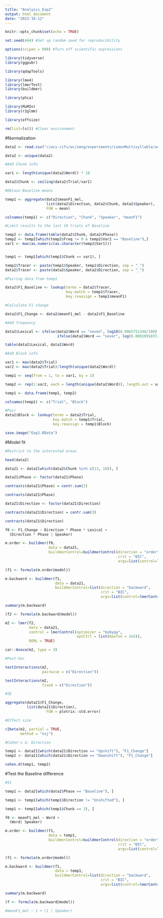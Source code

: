```yaml
---
title: "Analysis_Exp2"
output: html_document
date: "2023-10-12"
---
```


```r
knitr::opts_chunk$set(echo = TRUE)

set.seed(444) #Set up random seed for reproducibility

options(scipen = 999) #Turn off scientific expressions

library(tidyverse)
library(ggpubr)

library(qdapTools)

library(lme4)
library(lmerTest)
library(buildmer)

library(phia)

library(MuMIn)
library(r2glmm)

library(effsize)

rm(list=ls()) #Clear environment
```

#Normalization

```r
data2 <- read.csv("//wcs-cifs/wc/smng/experiments/simonMultisyllable/acousticdata/R_Zyy/Manuscript/F1_Exp2_S1.csv")

data2 <- unique(data2)

#Add Chunk info

var1 <- length(unique(data2$Word)) * 10

data2$Chunk <- ceiling(data2$Trial/var1)

#Obtain Baseline means

temp1 <- aggregate(data2$meanF1_mel, 
                   list(data2$Direction, data2$Chunk, data2$Speaker), 
                   FUN = mean) 

colnames(temp1) <- c("Direction", "Chunk", "Speaker", "meanF1")

#Limit results to the last 10 trials of Baseline 

temp2 <- data.frame(table(data2$Chunk, data2$Phase))
temp2 <- temp2[which(temp2$Freq != 0 & temp2$Var2 == "Baseline"),]
var1 <- max(as.numeric(as.character(temp2$Var1)))


temp1 <- temp1[which(temp1$Chunk == var1), ]

temp1$Tracer <- paste(temp1$Speaker, temp1$Direction, sep = "_")
data2$Tracer <- paste(data2$Speaker, data2$Direction, sep = "_")

#Pairing data from temp1 

data2$F1_Baseline <- lookup(terms = data2$Tracer, 
                            key.match = temp1$Tracer,
                            key.reassign = temp1$meanF1)

#Calculate F1 change 

data2$F1_Change <- data2$meanF1_mel - data2$F1_Baseline
```

```r
#Add frequency

data2$Lexical <- ifelse(data2$Word == "seven", log10(0.0065751348/100), 
                        ifelse(data2$Word == "sever", log(0.0001091837/100), log(0.0218708061/100)))

table(data2$Lexical, data2$Word)

#Add Block info

var1 <- max(data2$Trial)
var2 <- max(data2$Trial)/length(unique(data2$Word))

temp1 <- seq(from = 1, to = var1, by = 1)

temp2 <- rep(1:var2, each = length(unique(data2$Word)), length.out = var1)

temp1 <- data.frame(temp1, temp2)

colnames(temp1) <- c("Trial", "Block")

#Pair
data2$Block <- lookup(terms = data2$Trial,
                      key.match = temp1$Trial,
                      key.reassign = temp1$Block)

save.image("Exp2.RData")
```


#Model fit

```r
#Restrict to the interested areas

head(data2)

data21 <- data2[which(data2$Chunk %in% c(13, 16)), ]

data21$Phase <- factor(data21$Phase)

contrasts(data21$Phase) = contr.sum(2)

contrasts(data21$Phase)

data21$Direction <- factor(data21$Direction)

contrasts(data21$Direction) = contr.sum(3)

contrasts(data21$Direction)

f0 <- F1_Change ~ Direction * Phase * Lexical + 
  (Direction * Phase | Speaker) 

m.order <- buildmer(f0,
                    data = data21,
                    buildmerControl=buildmerControl(direction = "order",
                                                    crit = "BIC", 
                                                    args=list(control=lmerControl(optimizer='bobyqa'))))

(f1 <- formula(m.order@model))

m.backward <- buildmer(f1,
                       data = data21,
                       buildmerControl=list(direction = "backward",
                                            crit = "BIC", 
                                            args=list(control=lmerControl(optimizer='bobyqa'))))

summary(m.backward)

(f2 <- formula(m.backward@model))
```

```r
m2 <- lmer(f2,
           data = data21,
           control = lmerControl(optimizer = "bobyqa",
                                 optCtrl = list(maxfun = 2e5)),
           REML = TRUE)

car::Anova(m2, type = 3)

#Post-hoc

testInteractions(m2, 
                 pairwise = c("Direction"))

testInteractions(m2, 
                 fixed = c("Direction"))
```

```r
#SE

aggregate(data21$F1_Change,
          list(data21$Direction), 
                   FUN = plotrix::std.error) 

#Effect size

r2beta(m2, partial = TRUE, 
       method = "nsj")
```

```r
#Cohen's d, Direction

temp1 <- data21[which(data21$Direction == "Upshift"), "F1_Change"]
temp2 <- data21[which(data21$Direction == "Downshift"), "F1_Change"]

cohen.d(temp1, temp2)
```

#Test the Baseline difference

```r
#S1

temp1 <- data2[which(data2$Phase == "Baseline"), ]

temp1 <- temp1[which(temp1$Direction != "Unshifted"), ]

temp1 <- temp1[which(temp1$Chunk == 3), ]

f0 <- meanF1_mel ~ Word + 
  (Word| Speaker)

m.order <- buildmer(f1,
                    data = temp1,
                    buildmerControl=buildmerControl(direction = "order",
                                                    crit = "BIC", 
                                                    args=list(control=lmerControl(optimizer='bobyqa'))))

(f1 <- formula(m.order@model))

m.backward <- buildmer(f1,
                       data = temp1,
                       buildmerControl=list(direction = "backward",
                                            crit = "BIC", 
                                            args=list(control=lmerControl(optimizer='bobyqa'))))

summary(m.backward)

(f <- formula(m.backward@model))

#meanF1_mel ~ 1 + (1 | Speaker)

```

```r

```
